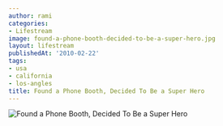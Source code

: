```yaml
---
author: rami
categories:
- Lifestream
image: found-a-phone-booth-decided-to-be-a-super-hero.jpg
layout: lifestream
publishedAt: '2010-02-22'
tags:
- usa
- california
- los-angles
title: Found a Phone Booth, Decided To Be a Super Hero
---
```


![Found a Phone Booth, Decided To Be a Super Hero](/assets/images/content/lifestream/found-a-phone-booth-decided-to-be-a-super-hero.jpg)
